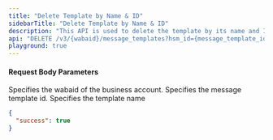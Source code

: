 ```yaml
---
title: "Delete Template by Name & ID"
sidebarTitle: "Delete Template by Name & ID"
description: "This API is used to delete the template by its name and Id"
api: "DELETE /v3/{wabaid}/message_templates?hsm_id={message_template_id}&name={template_name}"
playground: true
---
```


#### Request Body Parameters

<ParamField path="wabaid" type="string" required>
  Specifies the wabaid of the business account.
</ParamField>

<ParamField path="message_template_id" type="string" required>
  Specifies the message template id.
</ParamField>

<ParamField path="template_name" type="string" required>
  Specifies the template name
</ParamField>

<CodeGroup>

```json SampleResponse.json
{
  "success": true
}
```

</CodeGroup>
